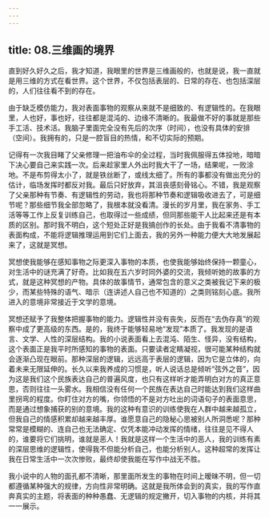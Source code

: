 ```yaml
---
---
---
```

title: 08.三维画的境界
---




直到好久好久之后，我才知道，我眼里的世界是三维画般的，也就是说，我一直就是用三维的方式在看世界。这个世界，不仅包括表层的、日常的存在、也包括深层的，人们往往看不到的存在。

由于缺乏模仿能力，我对表面事物的观察从来就不是细致的、有逻辑性的。在我眼里，人也好，事也好，往往都是混沌的、边缘不清晰的。我最做不好的事就是那些手工活、技术活。我脑子里面完全没有先后的次序（时间），也没有具体的安排（空间）。我拥有的，只是一腔盲目的热情，和不切实际的预期。

记得有一次我目睹了父亲修理一把油布伞的全过程，当时我佩服得五体投地，暗暗下决心要自己来实践一次。后来趁家里人外出时我大干了一场，结果呢，一败涂地。不是布剪得太小了，就是铁丝断了，或线太细了。所有的事都没有做出充分的估计，临场发挥时都反对我。最后只好放弃，其沮丧感刻骨铭心。不错，我是观察了父亲那种有节奏、有逻辑性的劳动，我也将那种节奏和逻辑吸收进去了，可是细节呢？那些细节我全部忽略了，我根本就没看清。漫长的岁月里，我在家务、手工活等等工作上反复训练自己，也取得过一些成绩，但同那些能干人比起来还是有本质的区别。那时我不明白，这个短处正好是我搞创作的长处。由于我看不清事物的表面构成，不能将逻辑推理运用到它们上面去，我的另外一种能力便大大地发展起来了，这就是冥想。

冥想使我能够在感知事物之际更深入事物的本质，也使我能够始终保持一颗童心，对生活中的谜充满了好奇。比如我在五六岁时同外婆的交流，我倾听她的故事的方式，就是这种冥想的产物。具体的故事情节，通常包含的意义之类被我记下来的极少，而某些特殊的语气、暗示（连讲述人自己也不知道的）之类则铭刻心底。我所进入的意境非常接近于文学的意境。

冥想还赋予了我整体把握事物的能力。逻辑性并没有丧失，反而在“去伪存真”的观察中成了更高级的东西。是的，我终于能够轻易地“发现”本质了。我发现的是语言、文学、人性的深层结构。我的小说表面看上去混沌、陌生、怪异，没有结构，这个表面正是我平时所感知的事物的表面。只要读者定睛凝视，很可能某种结构就会逐渐凸现在眼前。那种深层的逻辑，远远高于表层的逻辑，因为它是立体的，向着未来无限延伸的。长久以来我养成的习惯是，听人说话总是倾听“弦外之音”，因为这是我们这个民族表达自己的普遍风度，也只有这样听才能弄明白对方的真正意思，否则往往一头雾水。我相信没有任何一个民族在表达自己时能达到我们这样曲里拐弯的程度。你盯住对方的嘴，你领悟的不是对方吐出的词语句子的表面意思，而是通过想象捕获的别的意境。我的这种有意识的训练使我在人群中越来越孤立，但我自己的情感积累却越来越丰厚。谁愿意自己的隐秘心思被别人所洞悉呢？那种常常是模糊的、连自己也无法确定、仅凭本能冲动发挥的情绪，往往是见不得人的，谁要将它们挑明，谁就是恶人！我就是这样一个生活中的恶人，我的训练有素的深层思维的逻辑性，使得我不但能分析自己，也能分析别人。这种超常的发挥让我在日常生活中一次次惨败，最终却使我能在写作中战无不胜。

我小说中的人物的面孔都不清晰，那里面所发生的事物在时间上暧昧不明，但一切都遵循某种强大的规律，方向性非常明确。这就是我所体会到的真实，我的写作直奔真实的主题，将表面的种种愚蠢、无逻辑的规定撇开，切入事物的内核，并将其一一展示。